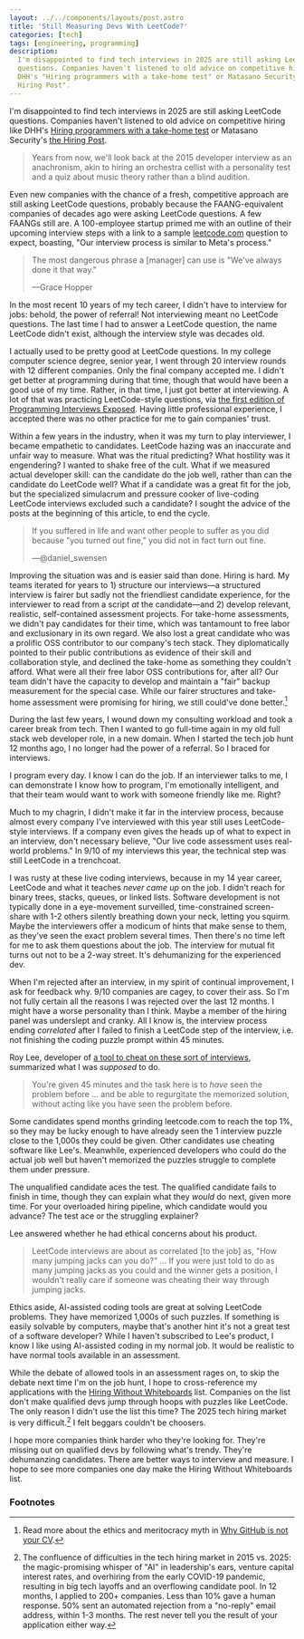 ```yaml
---
layout: ../../components/layouts/post.astro
title: 'Still Measuring Devs With LeetCode?'
categories: [tech]
tags: [engineering, programming]
description:
  I'm disappointed to find tech interviews in 2025 are still asking LeetCode
  questions. Companies haven't listened to old advice on competitive hiring like
  DHH's "Hiring programmers with a take-home test" or Matasano Security's "the
  Hiring Post".
---
```


I'm disappointed to find tech interviews in 2025 are still asking LeetCode
questions. Companies haven't listened to old advice on competitive hiring like
DHH's [Hiring programmers with a take-home test] or Matasano Security's [the
Hiring Post][The Hiring Post].

> Years from now, we'll look back at the 2015 developer interview as an
> anachronism, akin to hiring an orchestra cellist with a personality test and a
> quiz about music theory rather than a blind audition.

Even new companies with the chance of a fresh, competitive approach are still
asking LeetCode questions, probably because the FAANG-equivalent companies of
decades ago were asking LeetCode questions. A few FAANGs still are. A
100-employee startup primed me with an outline of their upcoming interview steps
with a link to a sample [leetcode.com][LeetCode] question to expect, boasting,
"Our interview process is similar to Meta's process."

> The most dangerous phrase a \[manager\] can use is "We've always done it that
> way."
>
> —Grace Hopper

In the most recent 10 years of my tech career, I didn't have to interview for
jobs: behold, the power of referral! Not interviewing meant no LeetCode
questions. The last time I had to answer a LeetCode question, the name LeetCode
didn't exist, although the interview style was decades old.

I actually used to be pretty good at LeetCode questions. In my college computer
science degree, senior year, I went through 20 interview rounds with 12
different companies. Only the final company accepted me. I didn't get better at
programming during that time, though that would have been a good use of my time.
Rather, in that time, I just got better at interviewing. A lot of that was
practicing LeetCode-style questions, via [the first edition of Programming
Interviews Exposed][Programming Interviews Exposed]. Having little professional
experience, I accepted there was no other practice for me to gain companies'
trust.

Within a few years in the industry, when it was my turn to play interviewer, I
became empathetic to candidates. LeetCode hazing was an inaccurate and unfair
way to measure. What was the ritual predicting? What hostility was it
engendering? I wanted to shake free of the cult. What if we measured actual
developer skill: can the candidate do the job well, rather than can the
candidate do LeetCode well? What if a candidate was a great fit for the job, but
the specialized simulacrum and pressure cooker of live-coding LeetCode
interviews excluded such a candidate? I sought the advice of the posts at the
beginning of this article, to end the cycle.

> If you suffered in life and want other people to suffer as you did because
> "you turned out fine," you did not in fact turn out fine.
>
> —@daniel_swensen

Improving the situation was and is easier said than done. Hiring is hard. My
teams iterated for years to 1) structure our interviews—a structured interview
is fairer but sadly not the friendliest candidate experience, for the
interviewer to read from a script _at_ the candidate—and 2) develop relevant,
realistic, self-contained assessment projects. For take-home assessments, we
didn't pay candidates for their time, which was tantamount to free labor and
exclusionary in its own regard. We also lost a great candidate who was a
prolific OSS contributor to our company's tech stack. They diplomatically
pointed to their public contributions as evidence of their skill and
collaboration style, and declined the take-home as something they couldn't
afford. What were all their free labor OSS contributions for, after all? Our
team didn't have the capacity to develop and maintain a "fair" backup
measurement for the special case. While our fairer structures and take-home
assessment were promising for hiring, we still could've done better.[^1]

During the last few years, I wound down my consulting workload and took a career
break from tech. Then I wanted to go full-time again in my old full stack web
developer role, in a new domain. When I started the tech job hunt 12 months ago,
I no longer had the power of a referral. So I braced for interviews.

I program every day. I know I can do the job. If an interviewer talks to me, I
can demonstrate I know how to program, I'm emotionally intelligent, and that
their team would want to work with someone friendly like me. Right?

Much to my chagrin, I didn't make it far in the interview process, because
almost every company I've interviewed with this year still uses LeetCode-style
interviews. If a company even gives the heads up of what to expect in an
interview, don't necessary believe, "Our live code assessment uses real-world
problems." In 9/10 of my interviews this year, the technical step was still
LeetCode in a trenchcoat.

I was rusty at these live coding interviews, because in my 14 year career,
LeetCode and what it teaches _never came up_ on the job. I didn't reach for
binary trees, stacks, queues, or linked lists. Software development is not
typically done in a eye-movement surveilled, time-constrained screen-share with
1-2 others silently breathing down your neck, letting you squirm. Maybe the
interviewers offer a modicum of hints that make sense to them, as they've seen
the exact problem several times. Then there's no time left for me to ask them
questions about the job. The interview for mutual fit turns out not to be a
2-way street. It's dehumanizing for the experienced dev.

When I'm rejected after an interview, in my spirit of continual improvement, I
ask for feedback why. 9/10 companies are cagey, to cover their ass. So I'm not
fully certain all the reasons I was rejected over the last 12 months. I might
have a worse personality than I think. Maybe a member of the hiring panel was
underslept and cranky. All I know is, the interview process ending _correlated_
after I failed to finish a LeetCode step of the interview, i.e. not finishing
the coding puzzle prompt within 45 minutes.

Roy Lee, developer of [a tool to cheat on these sort of
interviews][Hard Fork: AI Action Plans], summarized what I was _supposed_ to do.

> You're given 45 minutes and the task here is to _have_ seen the problem before
> … and be able to regurgitate the memorized solution, without acting like you
> have seen the problem before.

Some candidates spend months grinding leetcode.com to reach the top 1%, so they
may be lucky enough to have already seen the 1 interview puzzle close to the
1,000s they could be given. Other candidates use cheating software like Lee's.
Meanwhile, experienced developers who could do the actual job well but haven't
memorized the puzzles struggle to complete them under pressure.

The unqualified candidate aces the test. The qualified candidate fails to finish
in time, though they can explain what they _would_ do next, given more time. For
your overloaded hiring pipeline, which candidate would you advance? The test ace
or the struggling explainer?

Lee answered whether he had ethical concerns about his product.

> LeetCode interviews are about as correlated \[to the job] as, "How many
> jumping jacks can you do?" … If you were just told to do as many jumping jacks
> as you could and the winner gets a position, I wouldn't really care if someone
> was cheating their way through jumping jacks.

Ethics aside, AI-assisted coding tools are great at solving LeetCode problems.
They have memorized 1,000s of such puzzles. If something is easily solvable by
computers, maybe that's another hint it's not a great test of a software
developer? While I haven't subscribed to Lee's product, I know I like using
AI-assisted coding in my normal job. It would be realistic to have normal tools
available in an assessment.

While the debate of allowed tools in an assessment rages on, to skip the debate
next time I'm on the job hunt, I hope to cross-reference my applications with
the [Hiring Without Whiteboards] list. Companies on the list don't make
qualified devs jump through hoops with puzzles like LeetCode. The only reason I
didn't use the list this time? The 2025 tech hiring market is very
difficult.[^2] I felt beggars couldn't be choosers.

I hope more companies think harder who they're looking for. They're missing out
on qualified devs by following what's trendy. They're dehumanzing candidates.
There are better ways to interview and measure. I hope to see more companies one
day make the Hiring Without Whiteboards list.

### Footnotes

[^1]:
    Read more about the ethics and meritocracy myth in [Why GitHub is not your
    CV].

[^2]:
    The confluence of difficulties in the tech hiring market in 2015 vs. 2025:
    the magic-promising whisper of "AI" in leadership's ears, venture capital
    interest rates, and overhiring from the early COVID-19 pandemic, resulting
    in big tech layoffs and an overflowing candidate pool. In 12 months, I
    applied to 200+ companies. Less than 10% gave a human response. 50% sent an
    automated rejection from a "no-reply" email address, within 1-3 months. The
    rest never tell you the result of your application either way.

[Hard Fork: AI Action Plans]:
  https://www.nytimes.com/2025/03/21/podcasts/hardfork-ai-action-plans.html
[Hiring Without Whiteboards]:
  https://github.com/poteto/hiring-without-whiteboards
[Hiring programmers with a take-home test]:
  https://signalvnoise.com/svn3/hiring-programmers-with-a-take-home-test/
[LeetCode]: https://leetcode.com
[Programming Interviews Exposed]:
  https://archive.org/details/programminginter0000mong
[The Hiring Post]: https://sockpuppet.org/blog/2015/03/06/the-hiring-post/
[Why GitHub is not your CV]:
  https://blog.jcoglan.com/2013/11/15/why-github-is-not-your-cv/
